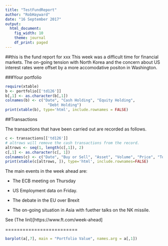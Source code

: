 ```yaml
---
title: "TestFundReport"
author: "RobHayward"
date: "16 September 2017"
output: 
  html_document: 
    fig_width: 10
    theme: journal
    df_print: paged
---
```

##this is the fund report for xxx
This week was a difficult time for financial markets.  The on-going tension with North Korea and the concern about US interest rates were offset by a more accomodative positon in Washington. 

###Your portfolio 

```r
require(xtable)
b <- portfolio[['td126']]
b[,1] <- as.character(b[,1])
colnames(b) <- c("Date", "Cash Holding", "Equity Holding", 
                   "Debt Holding") 
print(xtable(b), type='html', include.rownames = FALSE) 
```
##Transactions

The transactions that have been carried out are recorded as follows. 

```r
c <- transactions[['td126']]
# altrows will remove the cash transactions from the record. 
altrows <- seq(1, length(c[,1]), 2)
c[,1] <- as.character(c[, 1])
colnames(c) <- c("Date", "Buy or Sell", "Asset", "Volume", "Price", "Total")
print(xtable(c[altrows, ]), type='html', include.rownames=FALSE)
```
      
The main events in the week ahead are: 

* The ECB meeting on Thursday

* US Employment data on Friday. 

* The debate in the EU over Brexit

* The on-going situation in Asia with fuether talks on the NK missile. 

See (The linl)[https://www.ft.com/week-ahead]

=========================

```r
barplot(a[,7], main = "Portfolio Value", names.arg = a[,1])
```